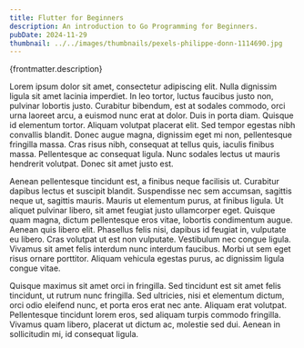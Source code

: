 ```yaml
---
title: Flutter for Beginners
description: An introduction to Go Programming for Beginners.
pubDate: 2024-11-29
thumbnail: ../../images/thumbnails/pexels-philippe-donn-1114690.jpg
---
```


<p>{frontmatter.description}</p>

Lorem ipsum dolor sit amet, consectetur adipiscing elit. Nulla dignissim ligula sit amet lacinia imperdiet. In leo tortor, luctus faucibus justo non, pulvinar lobortis justo. Curabitur bibendum, est at sodales commodo, orci urna laoreet arcu, a euismod nunc erat at dolor. Duis in porta diam. Quisque id elementum tortor. Aliquam volutpat placerat elit. Sed tempor egestas nibh convallis blandit. Donec augue magna, dignissim eget mi non, pellentesque fringilla massa. Cras risus nibh, consequat at tellus quis, iaculis finibus massa. Pellentesque ac consequat ligula. Nunc sodales lectus ut mauris hendrerit volutpat. Donec sit amet justo est.

Aenean pellentesque tincidunt est, a finibus neque facilisis ut. Curabitur dapibus lectus et suscipit blandit. Suspendisse nec sem accumsan, sagittis neque ut, sagittis mauris. Mauris ut elementum purus, at finibus ligula. Ut aliquet pulvinar libero, sit amet feugiat justo ullamcorper eget. Quisque quam magna, dictum pellentesque eros vitae, lobortis condimentum augue. Aenean quis libero elit. Phasellus felis nisi, dapibus id feugiat in, vulputate eu libero. Cras volutpat ut est non vulputate. Vestibulum nec congue ligula. Vivamus sit amet felis interdum nunc interdum faucibus. Morbi ut sem eget risus ornare porttitor. Aliquam vehicula egestas purus, ac dignissim ligula congue vitae.

Quisque maximus sit amet orci in fringilla. Sed tincidunt est sit amet felis tincidunt, ut rutrum nunc fringilla. Sed ultricies, nisi et elementum dictum, orci odio eleifend nunc, et porta eros erat nec ante. Aliquam erat volutpat. Pellentesque tincidunt lorem eros, sed aliquam turpis commodo fringilla. Vivamus quam libero, placerat ut dictum ac, molestie sed dui. Aenean in sollicitudin mi, id consequat ligula.